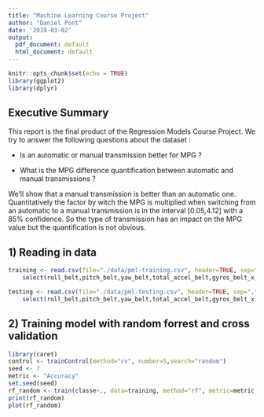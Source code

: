 ```yaml
---
title: "Machine Learning Course Project"
author: "Daniel Pont"
date: '2019-03-02'
output:
  pdf_document: default
  html_document: default
---
```


```r
knitr::opts_chunk$set(echo = TRUE)
library(ggplot2)
library(dplyr)
```

## Executive Summary
This report is the final product of the Regression Models Course Project.
We try to answer the following questions about the \href{https://stat.ethz.ch/R-manual/R-devel/library/datasets/html/mtcars.html}{Motor Trend Car Road Tests}
dataset :

* Is an automatic or manual transmission better for MPG ?

* What is the MPG difference quantification between automatic and manual transmissions ?

We'll show that a manual transmission is better than an automatic one.  Quantitatively the factor by witch the MPG is multiplied when switching from an automatic to a manual transmission is in the interval  [0.05,4.12] with a 85% confidence. So the type of transmission has an impact on the MPG value but the quantification is not obvious. 

## 1) Reading in data    

```r

training <- read.csv(file="./data/pml-training.csv", header=TRUE, sep=",") %>%
    select(roll_belt,pitch_belt,yaw_belt,total_accel_belt,gyros_belt_x,gyros_belt_y,gyros_belt_z,accel_belt_x,accel_belt_y,accel_belt_z,magnet_belt_x,magnet_belt_y,magnet_belt_z,roll_arm,pitch_arm,yaw_arm,total_accel_arm,gyros_arm_x,gyros_arm_y,gyros_arm_z,accel_arm_x,accel_arm_y,accel_arm_z,magnet_arm_x,magnet_arm_y,magnet_arm_z,roll_dumbbell,pitch_dumbbell,yaw_dumbbell,total_accel_dumbbell,gyros_dumbbell_x,gyros_dumbbell_y,gyros_dumbbell_z,accel_dumbbell_x,accel_dumbbell_y,accel_dumbbell_z,magnet_dumbbell_x,magnet_dumbbell_y,magnet_dumbbell_z,roll_forearm,pitch_forearm,yaw_forearm,total_accel_forearm,gyros_forearm_x,gyros_forearm_y,gyros_forearm_z,accel_forearm_x,accel_forearm_y,accel_forearm_z,magnet_forearm_x,magnet_forearm_y,magnet_forearm_z,classe)

testing <- read.csv(file="./data/pml-testing.csv", header=TRUE, sep=",") %>%
    select(roll_belt,pitch_belt,yaw_belt,total_accel_belt,gyros_belt_x,gyros_belt_y,gyros_belt_z,accel_belt_x,accel_belt_y,accel_belt_z,magnet_belt_x,magnet_belt_y,magnet_belt_z,roll_arm,pitch_arm,yaw_arm,total_accel_arm,gyros_arm_x,gyros_arm_y,gyros_arm_z,accel_arm_x,accel_arm_y,accel_arm_z,magnet_arm_x,magnet_arm_y,magnet_arm_z,roll_dumbbell,pitch_dumbbell,yaw_dumbbell,total_accel_dumbbell,gyros_dumbbell_x,gyros_dumbbell_y,gyros_dumbbell_z,accel_dumbbell_x,accel_dumbbell_y,accel_dumbbell_z,magnet_dumbbell_x,magnet_dumbbell_y,magnet_dumbbell_z,roll_forearm,pitch_forearm,yaw_forearm,total_accel_forearm,gyros_forearm_x,gyros_forearm_y,gyros_forearm_z,accel_forearm_x,accel_forearm_y,accel_forearm_z,magnet_forearm_x,magnet_forearm_y,magnet_forearm_z)

```


	
## 2) Training model with random forrest and cross validation

```r
library(caret)
control <- trainControl(method="cv", number=5,search="random")
seed <- 7
metric <- "Accuracy"
set.seed(seed)
rf_random <- train(classe~., data=training, method="rf", metric=metric, tuneLength=10, trControl=control)
print(rf_random)
plot(rf_random)
```


